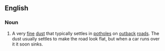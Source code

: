 {{also|bulldust}}
==English==

===Noun===
{{en-noun|-}}

# A very [[fine]] [[dust]] that typically settles in [[potholes]] on [[outback]] [[roads]]. The dust usually settles to make the road look flat, but when a car runs over it it soon sinks.